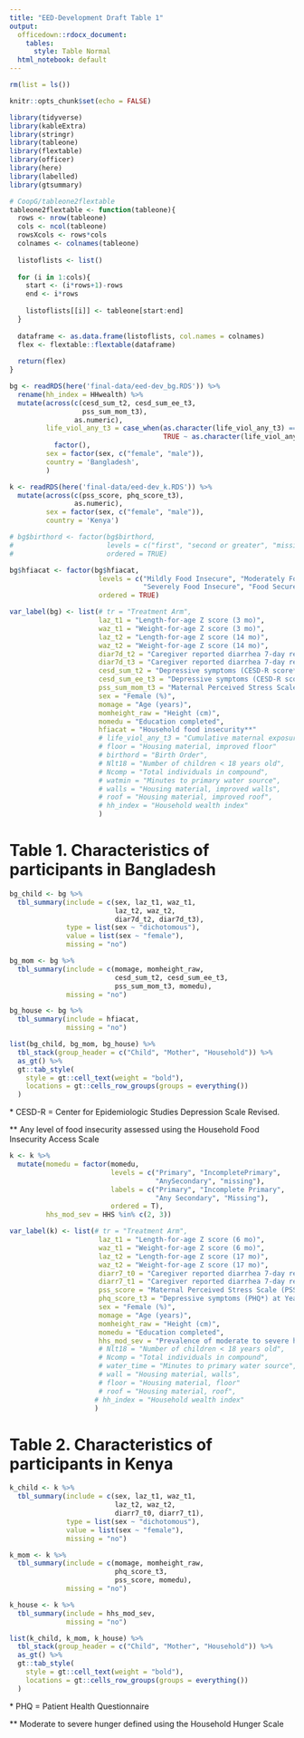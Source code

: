 ```yaml
---
title: "EED-Development Draft Table 1"
output:
  officedown::rdocx_document: 
    tables:
      style: Table Normal
  html_notebook: default
---
```


```r
rm(list = ls())

knitr::opts_chunk$set(echo = FALSE)

library(tidyverse)
library(kableExtra)
library(stringr)
library(tableone)
library(flextable)
library(officer)
library(here)
library(labelled)
library(gtsummary)

# CoopG/tableone2flextable
tableone2flextable <- function(tableone){
  rows <- nrow(tableone)
  cols <- ncol(tableone)
  rowsXcols <- rows*cols
  colnames <- colnames(tableone)
  
  listoflists <- list()
  
  for (i in 1:cols){
    start <- (i*rows+1)-rows
    end <- i*rows
    
    listoflists[[i]] <- tableone[start:end]
  }
  
  dataframe <- as.data.frame(listoflists, col.names = colnames)
  flex <- flextable::flextable(dataframe)
  
  return(flex)
}
```

```r
bg <- readRDS(here('final-data/eed-dev_bg.RDS')) %>% 
  rename(hh_index = HHwealth) %>% 
  mutate(across(c(cesd_sum_t2, cesd_sum_ee_t3,
                  pss_sum_mom_t3), 
                as.numeric), 
         life_viol_any_t3 = case_when(as.character(life_viol_any_t3) == "missing" ~ NA_character_, 
                                      TRUE ~ as.character(life_viol_any_t3)) %>% 
           factor(),
         sex = factor(sex, c("female", "male")),
         country = 'Bangladesh', 
         )

k <- readRDS(here('final-data/eed-dev_k.RDS')) %>% 
  mutate(across(c(pss_score, phq_score_t3), 
                as.numeric), 
         sex = factor(sex, c("female", "male")),
         country = 'Kenya')
```

```r
# bg$birthord <- factor(bg$birthord, 
#                       levels = c("first", "second or greater", "missing"),
#                       ordered = TRUE)

bg$hfiacat <- factor(bg$hfiacat, 
                      levels = c("Mildly Food Insecure", "Moderately Food Insecure", 
                                 "Severely Food Insecure", "Food Secure"),
                      ordered = TRUE)

var_label(bg) <- list(# tr = "Treatment Arm", 
                      laz_t1 = "Length-for-age Z score (3 mo)", 
                      waz_t1 = "Weight-for-age Z score (3 mo)", 
                      laz_t2 = "Length-for-age Z score (14 mo)", 
                      waz_t2 = "Weight-for-age Z score (14 mo)", 
                      diar7d_t2 = "Caregiver reported diarrhea 7-day recall (3 mo)",
                      diar7d_t3 = "Caregiver reported diarrhea 7-day recall (14 mo)",
                      cesd_sum_t2 = "Depressive symptoms (CESD-R score*) at Year 1", 
                      cesd_sum_ee_t3 = "Depressive symptoms (CESD-R score*) at Year 1",
                      pss_sum_mom_t3 = "Maternal Perceived Stress Scale (PSS) at Year 2",
                      sex = "Female (%)",
                      momage = "Age (years)", 
                      momheight_raw = "Height (cm)", 
                      momedu = "Education completed", 
                      hfiacat = "Household food insecurity**"
                      # life_viol_any_t3 = "Cumulative maternal exposure to intimate partner violence",
                      # floor = "Housing material, improved floor" 
                      # birthord = "Birth Order", 
                      # Nlt18 = "Number of children < 18 years old", 
                      # Ncomp = "Total individuals in compound",
                      # watmin = "Minutes to primary water source", 
                      # walls = "Housing material, improved walls", 
                      # roof = "Housing material, improved roof", 
                      # hh_index = "Household wealth index"
                      )
```

# Table 1. Characteristics of participants in Bangladesh

```r
bg_child <- bg %>% 
  tbl_summary(include = c(sex, laz_t1, waz_t1, 
                          laz_t2, waz_t2,
                          diar7d_t2, diar7d_t3),
              type = list(sex ~ "dichotomous"),
              value = list(sex ~ "female"),
              missing = "no")

bg_mom <- bg %>% 
  tbl_summary(include = c(momage, momheight_raw,
                          cesd_sum_t2, cesd_sum_ee_t3,
                          pss_sum_mom_t3, momedu),
              missing = "no")

bg_house <- bg %>% 
  tbl_summary(include = hfiacat,
              missing = "no")

list(bg_child, bg_mom, bg_house) %>% 
  tbl_stack(group_header = c("Child", "Mother", "Household")) %>%
  as_gt() %>%
  gt::tab_style(
    style = gt::cell_text(weight = "bold"),
    locations = gt::cells_row_groups(groups = everything())
  ) 
```


\* CESD-R = Center for Epidemiologic Studies Depression Scale Revised.

** Any level of food insecurity assessed using the Household Food Insecurity Access Scale 


```r
k <- k %>% 
  mutate(momedu = factor(momedu, 
                         levels = c("Primary", "IncompletePrimary", 
                                    "AnySecondary", "missing"),
                         labels = c("Primary", "Incomplete Primary", 
                                    "Any Secondary", "Missing"), 
                         ordered = T),
         hhs_mod_sev = HHS %in% c(2, 3))

var_label(k) <- list(# tr = "Treatment Arm", 
                      laz_t1 = "Length-for-age Z score (6 mo)", 
                      waz_t1 = "Weight-for-age Z score (6 mo)", 
                      laz_t2 = "Length-for-age Z score (17 mo)", 
                      waz_t2 = "Weight-for-age Z score (17 mo)", 
                      diarr7_t0 = "Caregiver reported diarrhea 7-day recall (6 mo)",
                      diarr7_t1 = "Caregiver reported diarrhea 7-day recall (17 mo)",
                      pss_score = "Maternal Perceived Stress Scale (PSS) at Year 2",
                      phq_score_t3 = "Depressive symptoms (PHQ*) at Year 2",
                      sex = "Female (%)",
                      momage = "Age (years)", 
                      momheight_raw = "Height (cm)", 
                      momedu = "Education completed", 
                      hhs_mod_sev = "Prevalence of moderate to severe household hunger**"
                      # Nlt18 = "Number of children < 18 years old", 
                      # Ncomp = "Total individuals in compound",
                      # water_time = "Minutes to primary water source", 
                      # wall = "Housing material, walls", 
                      # floor = "Housing material, floor"
                      # roof = "Housing material, roof", 
                     # hh_index = "Household wealth index"
                     )

```

# Table 2. Characteristics of participants in Kenya

```r
k_child <- k %>% 
  tbl_summary(include = c(sex, laz_t1, waz_t1, 
                          laz_t2, waz_t2,
                          diarr7_t0, diarr7_t1),
              type = list(sex ~ "dichotomous"),
              value = list(sex ~ "female"),
              missing = "no")

k_mom <- k %>% 
  tbl_summary(include = c(momage, momheight_raw,
                          phq_score_t3,
                          pss_score, momedu),
              missing = "no")

k_house <- k %>% 
  tbl_summary(include = hhs_mod_sev,
              missing = "no")

list(k_child, k_mom, k_house) %>% 
  tbl_stack(group_header = c("Child", "Mother", "Household")) %>%
  as_gt() %>%
  gt::tab_style(
    style = gt::cell_text(weight = "bold"),
    locations = gt::cells_row_groups(groups = everything())
  ) 
```


\* PHQ = Patient Health Questionnaire 

** Moderate to severe hunger defined using the Household Hunger Scale